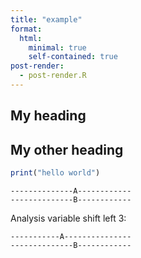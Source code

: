 ```yaml
---
title: "example"
format:
  html:
    minimal: true
    self-contained: true
post-render: 
  - post-render.R
---
```


:::{.my-div}
## My heading
:::

## My other heading {#heading-id}

```r
print("hello world")
```

```
--------------A------------
--------------B------------
```
Analysis variable shift left 3:

```
-----------A---------------
--------------B------------
```